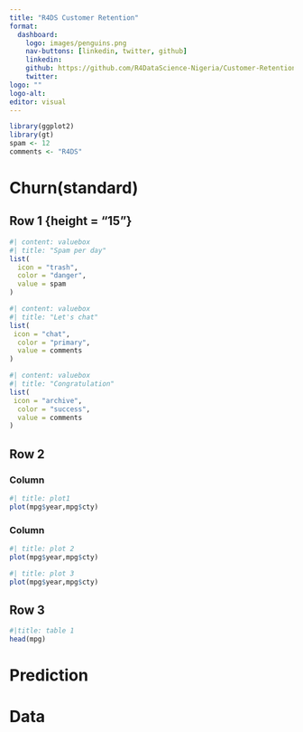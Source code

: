 ```yaml
---
title: "R4DS Customer Retention"
format: 
  dashboard:
    logo: images/penguins.png
    nav-buttons: [linkedin, twitter, github]
    linkedin:
    github: https://github.com/R4DataScience-Nigeria/Customer-Retention-Analysis.git
    twitter:
logo: ""
logo-alt: 
editor: visual
---
```


```r
library(ggplot2)
library(gt)
spam <- 12
comments <- "R4DS"
```

# Churn(standard)

## Row 1 {height = "15"}

```r
#| content: valuebox
#| title: "Spam per day"
list(
  icon = "trash",
  color = "danger",
  value = spam
)
```

```r
#| content: valuebox
#| title: "Let's chat"
list(
 icon = "chat",
  color = "primary",
  value = comments
)
```

```r
#| content: valuebox
#| title: "Congratulation"
list(
 icon = "archive",
  color = "success",
  value = comments
)
```

## Row 2

### Column {width="60%"}

```r
#| title: plot1
plot(mpg$year,mpg$cty)
```

### Column {width="40%"}

```r
#| title: plot 2
plot(mpg$year,mpg$cty)
```

```r
#| title: plot 3
plot(mpg$year,mpg$cty)
```

## Row 3

```r
#|title: table 1
head(mpg)
```

# Prediction

# Data
